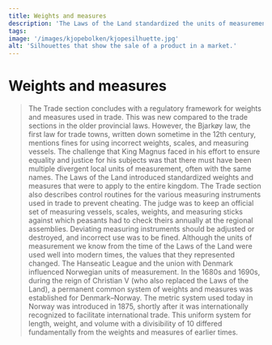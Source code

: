 ```yaml
---
title: Weights and measures
description: 'The Laws of the Land standardized the units of measurement and weight.'
tags:
image: '/images/kjopebolken/kjopesilhuette.jpg'
alt: 'Silhouettes that show the sale of a product in a market.'
---
```



# Weights and measures 

<Blockquote
    quote='“And because it is so accepted in the entire country that the same steelyard and the equivalent weights and the equivalent scale weights and the equivalent measuring vessels and the equivalent measuring sticks are to be valid in the entire country, so that ignorant people are less likely to be fooled wherever they might arrive in the country.”'
    footer='Trade section, chapter 29' />


<Container stil="initial side">
    The Trade section concludes with a regulatory framework for weights and measures used in trade. This was new compared to the trade sections in the older provincial laws. However, the Bjarkøy law, the first law for trade towns, written down sometime in the 12th century, mentions fines for using incorrect weights, scales, and measuring vessels. The challenge that King Magnus faced in his effort to ensure equality and justice for his subjects was that there must have been multiple divergent local units of measurement, often with the same names. The Laws of the Land introduced standardized weights and measures that were to apply to the entire kingdom. The Trade section also describes control routines for the various measuring instruments used in trade to prevent cheating. The judge was to keep an official set of measuring vessels, scales, weights, and measuring sticks against which peasants had to check theirs annually at the regional assemblies. Deviating measuring instruments should be adjusted or destroyed, and incorrect use was to be fined. Although the units of measurement we know from the time of the Laws of the Land were used well into modern times, the values that they represented changed. The Hanseatic League and the union with Denmark influenced Norwegian units of measurement. In the 1680s and 1690s, during the reign of Christian V (who also replaced the Laws of the Land), a permanent common system of weights and measures was established for Denmark–Norway. The metric system used today in Norway was introduced in 1875, shortly after it was internationally recognized to facilitate international trade. This uniform system for length, weight, and volume with a divisibility of 10 differed fundamentally from the weights and measures of earlier times.
</Container>

<Figure
    image="/images/kjopebolken/vekt.jpg"
    title="Various weights from an exhibition showcase."
    alt="Various weights from an exhibition showcase."
>
</Figure>
